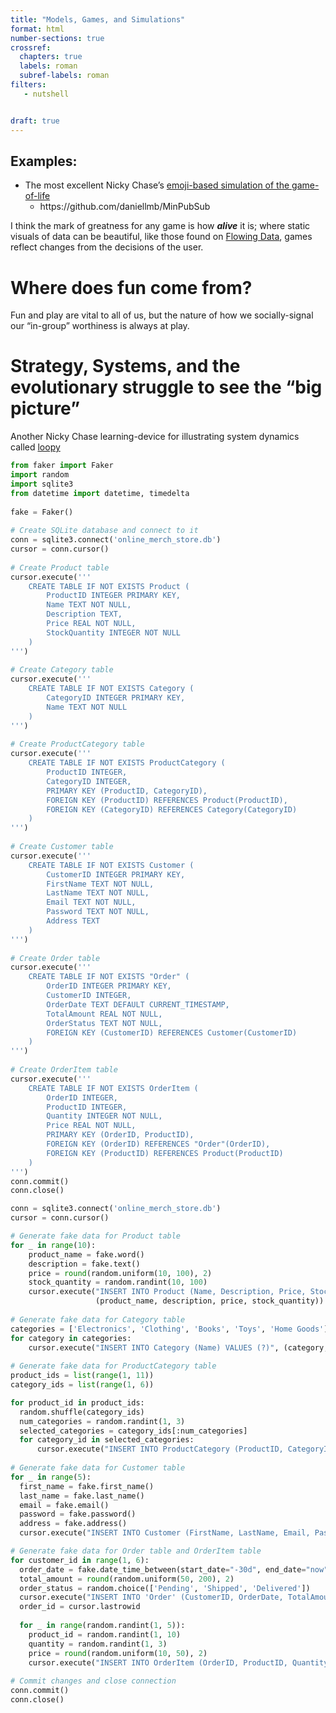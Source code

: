 ```yaml
---
title: "Models, Games, and Simulations"
format: html
number-sections: true
crossref:
  chapters: true
  labels: roman
  subref-labels: roman
filters:
   - nutshell


draft: true
---
```


## Examples:
- The most excellent Nicky Chase's [emoji-based simulation of the game-of-life](https://github.com/ncase/sim)
  - https://github.com/daniellmb/MinPubSub


I think the mark of greatness for any game is how ***alive*** it is; where static visuals of data can be beautiful, like those found on [Flowing Data](https://flowingdata.com/), games reflect changes from the decisions of the user.

# Where does fun come from?
Fun and play are vital to all of us, but the nature of how we socially-signal our "in-group" worthiness is always at play. 

# Strategy, Systems, and the evolutionary struggle to see the "big picture"
Another Nicky Chase learning-device for illustrating system dynamics called [loopy](https://ncase.me/loopy/)

```python
from faker import Faker 
import random 
import sqlite3 
from datetime import datetime, timedelta 
 
fake = Faker() 
 
# Create SQLite database and connect to it 
conn = sqlite3.connect('online_merch_store.db') 
cursor = conn.cursor() 
 
# Create Product table 
cursor.execute(''' 
    CREATE TABLE IF NOT EXISTS Product ( 
        ProductID INTEGER PRIMARY KEY, 
        Name TEXT NOT NULL, 
        Description TEXT, 
        Price REAL NOT NULL, 
        StockQuantity INTEGER NOT NULL 
    ) 
''') 
 
# Create Category table 
cursor.execute(''' 
    CREATE TABLE IF NOT EXISTS Category ( 
        CategoryID INTEGER PRIMARY KEY, 
        Name TEXT NOT NULL 
    ) 
''') 
 
# Create ProductCategory table 
cursor.execute(''' 
    CREATE TABLE IF NOT EXISTS ProductCategory ( 
        ProductID INTEGER, 
        CategoryID INTEGER, 
        PRIMARY KEY (ProductID, CategoryID), 
        FOREIGN KEY (ProductID) REFERENCES Product(ProductID), 
        FOREIGN KEY (CategoryID) REFERENCES Category(CategoryID) 
    ) 
''') 
 
# Create Customer table 
cursor.execute(''' 
    CREATE TABLE IF NOT EXISTS Customer ( 
        CustomerID INTEGER PRIMARY KEY, 
        FirstName TEXT NOT NULL, 
        LastName TEXT NOT NULL, 
        Email TEXT NOT NULL, 
        Password TEXT NOT NULL, 
        Address TEXT 
    ) 
''') 
 
# Create Order table 
cursor.execute(''' 
    CREATE TABLE IF NOT EXISTS "Order" ( 
        OrderID INTEGER PRIMARY KEY, 
        CustomerID INTEGER, 
        OrderDate TEXT DEFAULT CURRENT_TIMESTAMP, 
        TotalAmount REAL NOT NULL, 
        OrderStatus TEXT NOT NULL, 
        FOREIGN KEY (CustomerID) REFERENCES Customer(CustomerID) 
    ) 
''') 
 
# Create OrderItem table 
cursor.execute(''' 
    CREATE TABLE IF NOT EXISTS OrderItem ( 
        OrderID INTEGER, 
        ProductID INTEGER, 
        Quantity INTEGER NOT NULL, 
        Price REAL NOT NULL, 
        PRIMARY KEY (OrderID, ProductID), 
        FOREIGN KEY (OrderID) REFERENCES "Order"(OrderID), 
        FOREIGN KEY (ProductID) REFERENCES Product(ProductID) 
    ) 
''') 
conn.commit() 
conn.close()

```

```python
conn = sqlite3.connect('online_merch_store.db') 
cursor = conn.cursor() 

# Generate fake data for Product table 
for _ in range(10): 
    product_name = fake.word() 
    description = fake.text() 
    price = round(random.uniform(10, 100), 2) 
    stock_quantity = random.randint(10, 100) 
    cursor.execute("INSERT INTO Product (Name, Description, Price, StockQuantity) VALUES (?, ?, ?, ?)", 
                   (product_name, description, price, stock_quantity)) 
 
# Generate fake data for Category table 
categories = ['Electronics', 'Clothing', 'Books', 'Toys', 'Home Goods'] 
for category in categories: 
    cursor.execute("INSERT INTO Category (Name) VALUES (?)", (category,)) 
 
# Generate fake data for ProductCategory table 
product_ids = list(range(1, 11)) 
category_ids = list(range(1, 6))

for product_id in product_ids: 
  random.shuffle(category_ids) 
  num_categories = random.randint(1, 3) 
  selected_categories = category_ids[:num_categories] 
  for category_id in selected_categories: 
      cursor.execute("INSERT INTO ProductCategory (ProductID, CategoryID) VALUES (?, ?)", (product_id, category_id)) 
 
# Generate fake data for Customer table 
for _ in range(5): 
  first_name = fake.first_name() 
  last_name = fake.last_name() 
  email = fake.email() 
  password = fake.password() 
  address = fake.address() 
  cursor.execute("INSERT INTO Customer (FirstName, LastName, Email, Password, Address) VALUES (?, ?, ?, ?, ?)", (first_name, last_name, email, password, address)) 

# Generate fake data for Order table and OrderItem table 
for customer_id in range(1, 6): 
  order_date = fake.date_time_between(start_date="-30d", end_date="now") 
  total_amount = round(random.uniform(50, 200), 2) 
  order_status = random.choice(['Pending', 'Shipped', 'Delivered']) 
  cursor.execute("INSERT INTO 'Order' (CustomerID, OrderDate, TotalAmount, OrderStatus) VALUES (?, ?, ?, ?)", (customer_id, order_date, total_amount, order_status)) 
  order_id = cursor.lastrowid 
 
  for _ in range(random.randint(1, 5)): 
    product_id = random.randint(1, 10) 
    quantity = random.randint(1, 3) 
    price = round(random.uniform(10, 50), 2) 
    cursor.execute("INSERT INTO OrderItem (OrderID, ProductID, Quantity, Price) VALUES (?, ?, ?, ?)", (order_id, product_id, quantity, price)) 
 
# Commit changes and close connection 
conn.commit() 
conn.close()

```